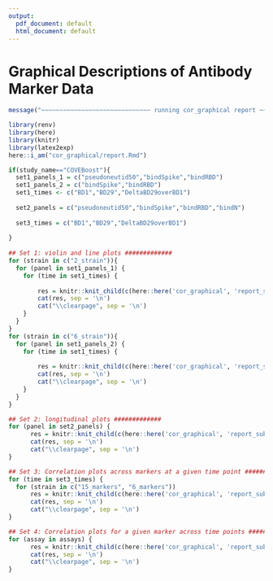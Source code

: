 ```yaml
---
output:
  pdf_document: default
  html_document: default
---
```

#  Graphical Descriptions of Antibody Marker Data {#ab-grapical}

```r
message("~~~~~~~~~~~~~~~~~~~~~~~~~~~~~~ running cor_graphical report ~~~~~~~~~~~~~~~~~~~~~~~~~~~~")
```


```r
library(renv)
library(here)
library(knitr)
library(latex2exp)
here::i_am("cor_graphical/report.Rmd")

if(study_name=="COVEBoost"){
  set1_panels_1 = c("pseudoneutid50","bindSpike","bindRBD")
  set1_panels_2 = c("bindSpike","bindRBD")
  set1_times <- c("BD1","BD29","DeltaBD29overBD1")
  
  set2_panels = c("pseudoneutid50","bindSpike","bindRBD","bindN")
  
  set3_times = c("BD1","BD29","DeltaBD29overBD1")
  
}
    
## Set 1: violin and line plots #############
for (strain in c("2_strain")){
  for (panel in set1_panels_1) {
    for (time in set1_times) {
  
        res = knitr::knit_child(c(here::here('cor_graphical', 'report_sub1.Rmd')), quiet = TRUE)
        cat(res, sep = '\n')
        cat("\\clearpage", sep = '\n')
    }
  }
}
for (strain in c("6_strain")){
  for (panel in set1_panels_2) {
    for (time in set1_times) {
  
        res = knitr::knit_child(c(here::here('cor_graphical', 'report_sub1.Rmd')), quiet = TRUE)
        cat(res, sep = '\n')
        cat("\\clearpage", sep = '\n')
    }
  }
}

## Set 2: longitudinal plots #############
for (panel in set2_panels) {
      res = knitr::knit_child(c(here::here('cor_graphical', 'report_sub2.Rmd')), quiet = TRUE)
      cat(res, sep = '\n')
      cat("\\clearpage", sep = '\n')
}

## Set 3: Correlation plots across markers at a given time point #############
for (time in set3_times) {
  for (strain in c("15_markers", "6_markers"))
      res = knitr::knit_child(c(here::here('cor_graphical', 'report_sub3.Rmd')), quiet = TRUE)
      cat(res, sep = '\n')
      cat("\\clearpage", sep = '\n')
}

## Set 4: Correlation plots for a given marker across time points #############
for (assay in assays) {
      res = knitr::knit_child(c(here::here('cor_graphical', 'report_sub4.Rmd')), quiet = TRUE)
      cat(res, sep = '\n')
      cat("\\clearpage", sep = '\n')
}

```
